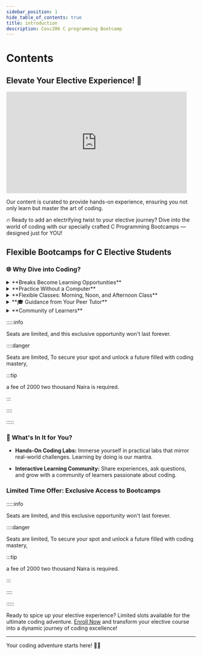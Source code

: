 ```yaml
---
sidebar_position: 1
hide_table_of_contents: true
title: introduction
description: Cosc206 C programming Bootcamp
---
```


# Contents

## Elevate Your Elective Experience! 🌟

<iframe src="https://giphy.com/embed/GwtfUx2P2HnvByDZdg" width="480" height="270" frameBorder="0"  allowFullScreen></iframe>

Our content is curated to provide hands-on experience, ensuring you not only learn but master the art of coding.

🔥 Ready to add an electrifying twist to your elective journey? Dive into the world of coding with our specially crafted C 
Programming Bootcamps — designed just for YOU!
 

## Flexible Bootcamps for C Elective Students

### 🌐 Why Dive into Coding?


<details>
  <summary>**Breaks Become Learning Opportunities**</summary>
    <div>
      <div>
       Why waste breaks when you can turn them into coding triumphs? Join our bootcamps during university breaks and make every moment count.
      </div>
    </div>
</details>

<details>
  <summary>**Practice Without a Computer**</summary>
    <div>
      <div>
      We understand your constraints. Our bootcamps offer hands-on coding experiences with computer access. Learn and practice the fundamentals **learn by doing**
       </div>
    </div>
</details>

<details>
  <summary>**Flexible Classes: Morning, Noon, and Afternoon Class**</summary>
    <div>
      <div>
      Busy schedule? No worries! Our bootcamps are designed with your flexibility in mind. Choose sessions in the morning, noon, or afternoon your regular classes
       </div>
    </div>
</details>

<details>
  <summary>**🎓 Guidance from Your Peer Tutor**</summary>
    <div>
      <div>
      Meet your dedicated peer tutor, a fellow student who is currently taking the course. This unique approach brings a fresh and relatable perspective to your learning journey. Our tutor is committed to your success and is here to support you every step of the way
      </div>
    </div>
</details>

<details>
  <summary>**Community of Learners**</summary>
    <div>
      <div>
      Connect with fellow elective enthusiasts. Collaboration breeds success, and our community is here to support you
       </div>
    </div>
</details>

:::::info

Seats are limited, and this exclusive opportunity won't last forever. 

::::danger

Seats are limited, 
To secure your spot and unlock a future filled with coding mastery,

:::tip

 a fee of 2000 two thousand Naira is required.

:::

::::

:::::



### 🌈 What's In It for You?


- **Hands-On Coding Labs:**
  Immerse yourself in practical labs that mirror real-world challenges. Learning by doing is our mantra.

- **Interactive Learning Community:**
  Share experiences, ask questions, and grow with a community of learners passionate about coding.


### Limited Time Offer: Exclusive Access to Bootcamps

:::::info

Seats are limited, and this exclusive opportunity won't last forever. 

::::danger

Seats are limited, 
To secure your spot and unlock a future filled with coding mastery,

:::tip

 a fee of 2000 two thousand Naira is required.

:::

::::

:::::


Ready to spice up your elective experience? Limited slots available for the ultimate coding adventure. [Enroll Now](https://chat.whatsapp.com/FUzAVgiI3WcJh1iavrO7gI) and transform your elective course into a dynamic journey of coding excellence!

--- 
Your coding adventure starts here! 🚀✨
